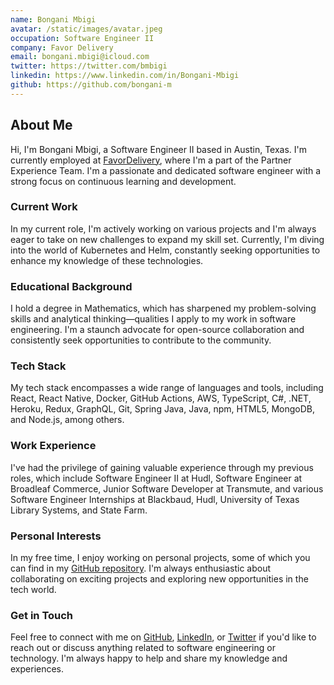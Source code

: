 ```yaml
---
name: Bongani Mbigi
avatar: /static/images/avatar.jpeg
occupation: Software Engineer II
company: Favor Delivery
email: bongani.mbigi@icloud.com
twitter: https://twitter.com/bmbigi
linkedin: https://www.linkedin.com/in/Bongani-Mbigi
github: https://github.com/bongani-m
---
```


## About Me

Hi, I'm Bongani Mbigi, a Software Engineer II based in Austin, Texas. I'm currently employed at [FavorDelivery](https://github.com/favordelivery), where I'm a part of the Partner Experience Team. I'm a passionate and dedicated software engineer with a strong focus on continuous learning and development.

### Current Work

In my current role, I'm actively working on various projects and I'm always eager to take on new challenges to expand my skill set. Currently, I'm diving into the world of Kubernetes and Helm, constantly seeking opportunities to enhance my knowledge of these technologies.

### Educational Background

I hold a degree in Mathematics, which has sharpened my problem-solving skills and analytical thinking—qualities I apply to my work in software engineering. I'm a staunch advocate for open-source collaboration and consistently seek opportunities to contribute to the community.

### Tech Stack

My tech stack encompasses a wide range of languages and tools, including React, React Native, Docker, GitHub Actions, AWS, TypeScript, C#, .NET, Heroku, Redux, GraphQL, Git, Spring Java, Java, npm, HTML5, MongoDB, and Node.js, among others.

### Work Experience

I've had the privilege of gaining valuable experience through my previous roles, which include Software Engineer II at Hudl, Software Engineer at Broadleaf Commerce, Junior Software Developer at Transmute, and various Software Engineer Internships at Blackbaud, Hudl, University of Texas Library Systems, and State Farm.

### Personal Interests

In my free time, I enjoy working on personal projects, some of which you can find in my [GitHub repository](https://github.com/bongani-m). I'm always enthusiastic about collaborating on exciting projects and exploring new opportunities in the tech world.

### Get in Touch

Feel free to connect with me on [GitHub](https://github.com/bongani-m), [LinkedIn](https://www.linkedin.com/in/bongani-mbigi/), or [Twitter](https://www.dribbble.com/bmbigi/) if you'd like to reach out or discuss anything related to software engineering or technology. I'm always happy to help and share my knowledge and experiences.
